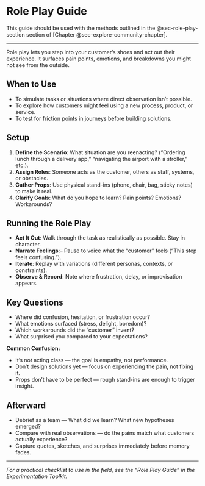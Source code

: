 # Role Play Guide {#sec-role-play-guide .unnumbered} 

This guide should be used with the methods outlined in the @sec-role-play-section section of [Chapter @sec-explore-community-chapter].

---

Role play lets you step into your customer’s shoes and act out their experience. It surfaces pain points, emotions, and breakdowns you might not see from the outside.

## When to Use
- To simulate tasks or situations where direct observation isn’t possible.
- To explore how customers might feel using a new process, product, or service.
- To test for friction points in journeys before building solutions.

## Setup
1. **Define the Scenario**: What situation are you reenacting? (“Ordering lunch through a delivery app,” “navigating the airport with a stroller,” etc.).
2. **Assign Roles**: Someone acts as the customer, others as staff, systems, or obstacles.
3. **Gather Props**: Use physical stand-ins (phone, chair, bag, sticky notes) to make it real.
4. **Clarify Goals**: What do you hope to learn? Pain points? Emotions? Workarounds?

## Running the Role Play
- **Act It Out**: Walk through the task as realistically as possible. Stay in character.
- **Narrate Feelings**:– Pause to voice what the “customer” feels (“This step feels confusing.”).
- **Iterate**: Replay with variations (different personas, contexts, or constraints).
- **Observe & Record**: Note where frustration, delay, or improvisation appears.

## Key Questions
- Where did confusion, hesitation, or frustration occur?
- What emotions surfaced (stress, delight, boredom)?
- Which workarounds did the “customer” invent?
- What surprised you compared to your expectations?

::: callout-note
**Common Confusion:**  

- It’s not acting class — the goal is empathy, not performance.
- Don’t design solutions yet — focus on experiencing the pain, not fixing it.
- Props don’t have to be perfect — rough stand-ins are enough to trigger insight.
:::

## Afterward
- Debrief as a team — What did we learn? What new hypotheses emerged?
- Compare with real observations — do the pains match what customers actually experience?
- Capture quotes, sketches, and surprises immediately before memory fades.

---

*For a practical checklist to use in the field, see the “Role Play Guide” in the Experimentation Toolkit.*
